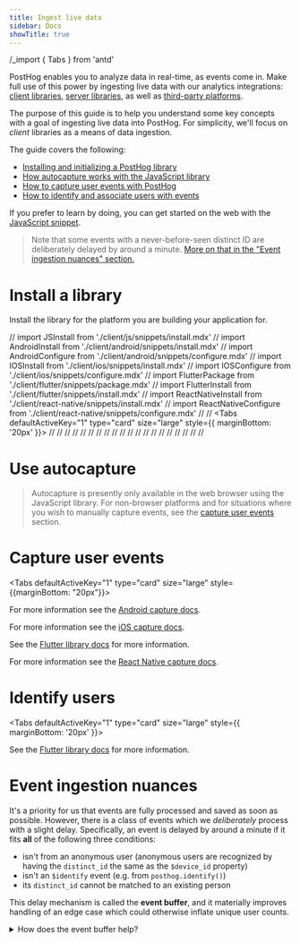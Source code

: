 ```yaml
---
title: Ingest live data
sidebar: Docs
showTitle: true
---
```


/_import { Tabs } from 'antd'

PostHog enables you to analyze data in real-time, as events come in. Make full use of this power by ingesting live data with our analytics integrations: [client libraries](/docs/integrate/overview#client-libraries), [server libraries](/docs/integrate/overview#server-libraries), as well as [third-party platforms](/docs/integrate/overview#integrations).

The purpose of this guide is to help you understand some key concepts with a goal of ingesting live data into PostHog. For simplicity, we'll focus on _client_ libraries as a means of data ingestion.

The guide covers the following:

-   [Installing and initializing a PostHog library](#install-a-library)
-   [How autocapture works with the JavaScript library](#use-autocapture)
-   [How to capture user events with PostHog](#capture-user-events)
-   [How to identify and associate users with events](#identify-users)

If you prefer to learn by doing, you can get started on the web with the [JavaScript snippet](/docs/integrate/client/snippet-installation).

> Note that some events with a never-before-seen distinct ID are deliberately delayed by around a minute.
> [More on that in the "Event ingestion nuances" section.](#event-ingestion-nuances)

# Install a library

Install the library for the platform you are building your application for.

// import JSInstall from './client/js/snippets/install.mdx'
// import AndroidInstall from './client/android/snippets/install.mdx'
// import AndroidConfigure from './client/android/snippets/configure.mdx'
// import IOSInstall from './client/ios/snippets/install.mdx'
// import IOSConfigure from './client/ios/snippets/configure.mdx'
// import FlutterPackage from './client/flutter/snippets/package.mdx'
// import FlutterInstall from './client/flutter/snippets/install.mdx'
// import ReactNativeInstall from './client/react-native/snippets/install.mdx'
// import ReactNativeConfigure from './client/react-native/snippets/configure.mdx'
//
// <Tabs defaultActiveKey="1" type="card" size="large" style={{ marginBottom: '20px' }}>
// <TabPane tab="JavaScript" key="1">
// <JSInstall />
// </TabPane>
// <TabPane tab="Android" key="2">
// <AndroidInstall />
// <AndroidConfigure />
// </TabPane>
// <TabPane tab="iOS" key="3">
// <IOSInstall />
// <IOSConfigure />
// </TabPane>
// <TabPane tab="Flutter" key="4">
// <FlutterPackage />
// <FlutterInstall />
// </TabPane>
// <TabPane tab="React Native" key="5">
// <ReactNativeInstall />
// <ReactNativeConfigure />
// </TabPane>
// </Tabs>

# Use autocapture


> Autocapture is presently only available in the web browser using the JavaScript library. For non-browser platforms and for situations where you wish to manually capture events, see the [capture user events](#capture-user-events) section.

<JSAutoCapture />
<JSCaptureIgnoreElements />

# Capture user events


<Tabs defaultActiveKey="1" type="card" size="large" style={{marginBottom: "20px"}}>
<TabPane tab="JavaScript" key="1">
<JSCapture />
</TabPane>
<TabPane tab="Android" key="2">
<AndroidCapture />

<p>For more information see the <a href="/docs/integrate/client/android#capture">Android capture docs</a>.</p>
</TabPane>
<TabPane tab="iOS" key="3">
<IOSCapture />
<p>For more information see the <a href="/docs/integrate/client/ios#capture">iOS capture docs</a>.</p>
</TabPane>
<TabPane tab="Flutter" key="4">
<p>See the <a href="/docs/integrate/client/flutter">Flutter library docs</a> for more information.</p>
</TabPane>
<TabPane tab="React Native" key="5">
<ReactNativeCapture />
<p>For more information see the <a href="/docs/integrate/client/react-native#capture">React Native capture docs</a>.</p>
</TabPane>
</Tabs>

# Identify users


<Tabs defaultActiveKey="1" type="card" size="large" style={{ marginBottom: '20px' }}>
<TabPane tab="JavaScript" key="1">
<JSIdentify />
</TabPane>
<TabPane tab="Android" key="2">
<AndroidIdentify />
</TabPane>
<TabPane tab="iOS" key="3">
<IOSIdentify />
</TabPane>
<TabPane tab="Flutter" key="4">

<p>
See the <a href="/docs/integrate/client/flutter">Flutter library docs</a> for more information.
</p>
</TabPane>
<TabPane tab="React Native" key="5">
<ReactNativeIdentify />
</TabPane>
</Tabs>

# Event ingestion nuances

It's a priority for us that events are fully processed and saved as soon as possible. However, there is a class of events which we _deliberately_ process with a slight delay. Specifically, an event is delayed by around a minute if it fits **all** of the following three conditions:

-   isn't from an anonymous user (anonymous users are recognized by having the `distinct_id` the same as the `$device_id` property)
-   isn't an `$identify` event (e.g. from `posthog.identify()`)
-   its `distinct_id` cannot be matched to an existing person

This delay mechanism is called the **event buffer**, and it materially improves handling of an edge case which could otherwise inflate unique user counts.

<details>

  <summary>How does the event buffer help?</summary>

Starting with version 1.38.0, PostHog stores the person associated with an event inline with the event record. This greatly improves query performance, but because events are immutable, it also means that persons can't be merged retroactively. See this scenario where that's problematic:

1. User visits signup page, in turn frontend captures anonymous `$pageview` for distinct ID `XYZ` (anonymous distinct ID = device ID).  
   This event gets person ID `A`.
2. User click signup button, initiating in a backend request, in turn frontend captures anonymous `$autocapture` (click) for distinct ID `XYZ`.  
   This event gets person ID `A`.
3. Signup request is processed in the backend, in turn backend captures identified signup for distinct ID `alice@example`.com.  
   OOPS! We haven't seen `alice@example.com` before, so this event gets person ID `B`.
4. Signup request finishes successfully, in turn frontend captures identified $identify aliasing distinct ID `XYZ` to `alice@example.com`.  
   This event gets person ID `A`.

Here, the event from step 3 got a new person ID `B`, impacting unique users counts. If it were delayed just a bit and processed after the event from step 4, all events would get the expected person ID `A`. This is exactly what the event buffer achieves.

</details>
